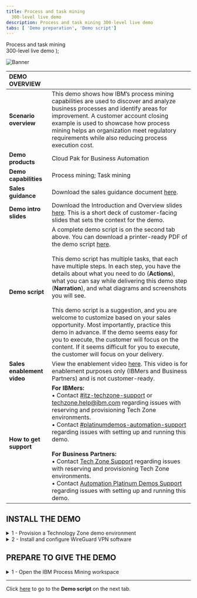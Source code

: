 ```yaml
---
title: Process and task mining
  300-level live demo
description: Process and task mining 300-level live demo
tabs: [ 'Demo preparation', 'Demo script']
---
```


  <span>
    Process and task mining <br/> 300-level live demo
  </span>
);

![Banner](./images/Process_mining_prep_banner.jpg)

<span id="top"></span>

| DEMO OVERVIEW | |
| :---         | :--- |
| **Scenario overview** | This demo shows how IBM’s process mining capabilities are used to discover and analyze business processes and identify areas for improvement. A customer account closing example is used to showcase how process mining helps an organization meet regulatory requirements while also reducing process execution cost. |
| **Demo products** | Cloud Pak for Business Automation |
| **Demo capabilities** | Process mining; Task mining |
| **Sales guidance** | Download the sales guidance document <a href="https://ibm.box.com/s/jys2znu30mjuib2scvcmnm969pqq9gn2" target="_blank" rel="noreferrer">here</a>. |
| **Demo intro slides** | Download the Introduction and Overview slides <a href="https://ibm.box.com/s/5a62cvqnm12vsvvqguvaynyikvlag01r" target="_blank" rel="noreferrer">here</a>. This is a short deck of customer-facing slides that sets the context for the demo. |
| **Demo script** | A complete demo script is on the second tab above. You can download a printer-ready PDF of the demo script <a href="https://ibm.box.com/s/xafj4relmhnoyujom9d3m2goy50lyycc" target="_blank" rel="noreferrer">here</a>. <br/><br/>This demo script has multiple tasks, that each have multiple steps. In each step, you have the details about what you need to do (**Actions**), what you can say while delivering this demo step (**Narration**), and what diagrams and screenshots you will see. <br/><br/> This demo script is a suggestion, and you are welcome to customize based on your sales opportunity. Most importantly, practice this demo in advance. If the demo seems easy for you to execute, the customer will focus on the content. If it seems difficult for you to execute, the customer will focus on your delivery. |
| **Sales enablement video** | View the enablement video <a href="https://ibm.box.com/s/17bxesqj2gsffcnih4buddyn9tonp8qb" target="_blank" rel="noreferrer">here</a>. This video is for enablement purposes only (IBMers and Business Partners) and is not customer-ready. |
| **How to get support** | **For IBMers:** <br/>• Contact <a href="https://ibm-cloud.slack.com/archives/C0124J683GW" target="_blank" rel="noreferrer">#itz-techzone-support</a> or <a href="mailto:techzone.help@ibm.com">techzone.help@ibm.com</a> regarding issues with reserving and provisioning Tech Zone environments.<br/>• Contact <a href="https://ibm-cloud.slack.com/archives/C0216F39ACU" target="_blank" rel="noreferrer">#platinumdemos-automation-support</a> regarding issues with setting up and running this demo. <br/><br/> **For Business Partners:** <br/>• Contact <a href="mailto:techzone.help@ibm.com">Tech Zone Support</a> regarding issues with reserving and provisioning Tech Zone environments.<br/>• Contact <a href="mailto:automationplatinumdemos@ibm.com"> Automation Platinum Demos Support</a> regarding issues with setting up and running this demo. |

## **INSTALL THE DEMO**

<details>

<summary>1 - Provision a Technology Zone demo environment</summary>

<br/>

1. Reserve a Technology Zone demo environment <a href="https://techzone.ibm.com/my/reservations/create/631b6a3b845753001803d600" target="_blank" rel="noreferrer">here</a>.<br/><br/>

2. On the reservation form, be sure to select **Enable** for **VPN Access**. <br/><br/><InlineNotification>If you do not enable VPN access, you will not be able to access the Process mining workspace directly from a web browser on your local computer. </InlineNotification> <br/><img src="https://raw.githubusercontent.com/ibm-garage-tsa/platinum-demos/master/src/pages/300-business-automation-process-and-task-mining/images/prep-1.png" width="600" /><br/>

3. Wait until your reservation status is ready, and then access your Technology Zone environment using the link in the reservation email. You may also use the IBM Technology Zone’s **My Library** → **My Reservations** page. (You can either keep refreshing the **My Reservation** page or wait for a confirmation email.)<br/><br/><img src="https://raw.githubusercontent.com/ibm-garage-tsa/platinum-demos/master/src/pages/300-business-automation-process-and-task-mining/images/prep-10.png" width="400" /><br/>

**[Go to top](#top)**

</details>

<details>

<summary>2 - Install and configure WireGuard VPN software</summary><br/>

  <InlineNotification>The demo environment can be accessed directly from your computer using WireGuard VPN. </InlineNotification><br/>

1. Click <a href="https://www.wireguard.com/install/" target="_blank" rel="noreferrer">here</a> to install WireGuard (if it is not already installed on your computer).<br/><br/>

2. From the Technology Zone's **My Reservations** page, click the **IBM Process Mining 1.13 with Task Mining and ETL (includes IBM SPSS Modeler and Python and updated Task Mining labs)** reservation tile. <br/><br/> <img src="https://raw.githubusercontent.com/ibm-garage-tsa/platinum-demos/master/src/pages/300-business-automation-process-and-task-mining/images/prep-12.png" width="400" /><br/><br/>

3. Click **Download Wireguard VPN config** to download the **conf_wg_download.conf** file. <br/><img src="https://raw.githubusercontent.com/ibm-garage-tsa/platinum-demos/master/src/pages/300-business-automation-process-and-task-mining/images/prep-13.png" width="200" />

  <InlineNotification>This config file is specific to each reservation. You will need to download and import a new config file each time you make a new reservation.</InlineNotification>

4. Launch **WireGuard**.<br/><br/>

5. From the **File** menu, select **Import Tunnel(s) from File** and select the **conf_wg_download.conf** file. <br/><br/>

6. Click the **Activate** button to start the VPN connection.<br/><br/>

**[Go to top](#top)**

</details>


## **PREPARE TO GIVE THE DEMO**

<details>

<summary>1 - Open the IBM Process Mining workspace</summary>

<br/>

1. Open the <a href="https://10.0.0.4/signin#!/workspace" target="_blank" rel="noreferrer">IBM Process Mining workspace</a> in a browser on your local computer.

<br/>

2. Accept all security risks.<br/>

<br/>

3. Enter **'maintenance.admin'** for the **Username** and **'IBMDem0s!'** for the **Password**. Click **Log in**. <br/><br/><img src="https://raw.githubusercontent.com/ibm-garage-tsa/platinum-demos/master/src/pages/300-business-automation-process-and-task-mining/images/prep-11.png" width="300" /><br/>

4. From the **Process mining** workspace, click the **Account Closure** tile. <br/><br/><img src="https://raw.githubusercontent.com/ibm-garage-tsa/platinum-demos/master/src/pages/300-business-automation-process-and-task-mining/images/Prep3.4a.png" width="800" /><br/><InlineNotification>If the **Account Closure** tile is not in the **Recent processes** list, scroll down (1) to the **All processes** list and click **Account Closure** (2).</InlineNotification> <br/><br/><img src="https://raw.githubusercontent.com/ibm-garage-tsa/platinum-demos/master/src/pages/300-business-automation-process-and-task-mining/images/Prep3.4b.png" width="800" /><br/>

5. Click the **Manage** tab (1) and then **Data source** (2) from the left navigation panel. The **Data source** tab is now open, and you're ready to give the demo. <br/><br/><img src="https://raw.githubusercontent.com/ibm-garage-tsa/platinum-demos/master/src/pages/300-business-automation-process-and-task-mining/images/prep-9.png" width="800" />

<br/>

**[Go to top](#top)**

</details>

***

Click [here](/300-business-automation-process-and-task-mining/demo-script) to go to the **Demo script** on the next tab.
